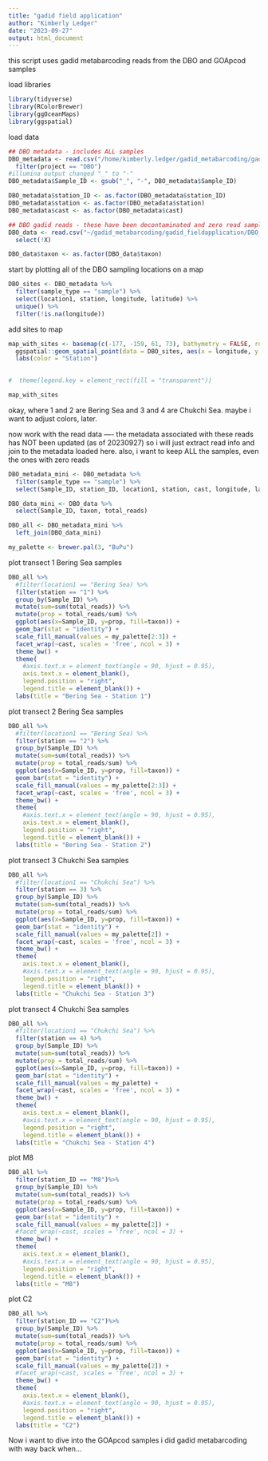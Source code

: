 ```yaml
---
title: "gadid field application"
author: "Kimberly Ledger"
date: "2023-09-27"
output: html_document
---
```


this script uses gadid metabarcoding reads from the DBO and GOApcod samples

load libraries
```r
library(tidyverse)
library(RColorBrewer)
library(ggOceanMaps)
library(ggspatial)
```

load data
```r
## DBO metadata - includes ALL samples
DBO_metadata <- read.csv("/home/kimberly.ledger/gadid_metabarcoding/gadid_aquariaDBO_metadata.csv") %>%
  filter(project == "DBO")
#illumina output changed "_" to "-"
DBO_metadata$Sample_ID <- gsub("_", "-", DBO_metadata$Sample_ID)

DBO_metadata$station_ID <- as.factor(DBO_metadata$station_ID)
DBO_metadata$station <- as.factor(DBO_metadata$station)
DBO_metadata$cast <- as.factor(DBO_metadata$cast)

## DBO gadid reads - these have been decontaminated and zero read samples removed
DBO_data <- read.csv("~/gadid_metabarcoding/gadid_fieldapplication/DBO_taxonreads_20230927.csv") %>%
  select(!X)

DBO_data$taxon <- as.factor(DBO_data$taxon)
```

start by plotting all of the DBO sampling locations on a map 
```r
DBO_sites <- DBO_metadata %>%
  filter(sample_type == "sample") %>%
  select(location1, station, longitude, latitude) %>%
  unique() %>%
  filter(!is.na(longitude))
```

add sites to map 
```r
map_with_sites <- basemap(c(-177, -159, 61, 73), bathymetry = FALSE, rotate = TRUE) + 
  ggspatial::geom_spatial_point(data = DBO_sites, aes(x = longitude, y = latitude, color = station), size = 1) + 
  labs(color = "Station")
  

#  theme(legend.key = element_rect(fill = "transparent"))

map_with_sites
```

okay, where 1 and 2 are Bering Sea and 3 and 4 are Chukchi Sea. maybe i want to adjust colors, later. 


now work with the read data  ---- the metadata associated with these reads has NOT been updated (as of 20230927) so i will just extract read info and join to the metadata loaded here. 
also, i want to keep ALL the samples, even the ones with zero reads 
```r
DBO_metadata_mini <- DBO_metadata %>%
  filter(sample_type == "sample") %>%
  select(Sample_ID, station_ID, location1, station, cast, longitude, latitude)

DBO_data_mini <- DBO_data %>%
  select(Sample_ID, taxon, total_reads)

DBO_all <- DBO_metadata_mini %>%
  left_join(DBO_data_mini)
```
```r
my_palette <- brewer.pal(3, "BuPu")
```

plot transect 1 Bering Sea samples   
```r
DBO_all %>%
  #filter(location1 == "Bering Sea) %>%
  filter(station == "1") %>%
  group_by(Sample_ID) %>%
  mutate(sum=sum(total_reads)) %>%
  mutate(prop = total_reads/sum) %>%
  ggplot(aes(x=Sample_ID, y=prop, fill=taxon)) +
  geom_bar(stat = "identity") + 
  scale_fill_manual(values = my_palette[2:3]) +
  facet_wrap(~cast, scales = 'free', ncol = 3) +
  theme_bw() + 
  theme(
    #axis.text.x = element_text(angle = 90, hjust = 0.95),
    axis.text.x = element_blank(),
    legend.position = "right",
    legend.title = element_blank()) + 
  labs(title = "Bering Sea - Station 1")
```

plot transect 2 Bering Sea samples   
```r
DBO_all %>%
  #filter(location1 == "Bering Sea) %>%
  filter(station == "2") %>%
  group_by(Sample_ID) %>%
  mutate(sum=sum(total_reads)) %>%
  mutate(prop = total_reads/sum) %>%
  ggplot(aes(x=Sample_ID, y=prop, fill=taxon)) +
  geom_bar(stat = "identity") + 
  scale_fill_manual(values = my_palette[2:3]) +
  facet_wrap(~cast, scales = 'free', ncol = 3) +
  theme_bw() + 
  theme(
    #axis.text.x = element_text(angle = 90, hjust = 0.95),
    axis.text.x = element_blank(),
    legend.position = "right",
    legend.title = element_blank()) + 
  labs(title = "Bering Sea - Station 2")
```

plot transect 3 Chukchi Sea samples  
```r
DBO_all %>%
  #filter(location1 == "Chukchi Sea") %>%
  filter(station == 3) %>%
  group_by(Sample_ID) %>%
  mutate(sum=sum(total_reads)) %>%
  mutate(prop = total_reads/sum) %>%
  ggplot(aes(x=Sample_ID, y=prop, fill=taxon)) +
  geom_bar(stat = "identity") + 
  scale_fill_manual(values = my_palette[2]) +
  facet_wrap(~cast, scales = 'free', ncol = 3) +
  theme_bw() + 
  theme(
    axis.text.x = element_blank(),
    #axis.text.x = element_text(angle = 90, hjust = 0.95),
    legend.position = "right",
    legend.title = element_blank()) + 
  labs(title = "Chukchi Sea - Station 3")
```


plot transect 4 Chukchi Sea samples  
```r
DBO_all %>%
  #filter(location1 == "Chukchi Sea") %>%
  filter(station == 4) %>%
  group_by(Sample_ID) %>%
  mutate(sum=sum(total_reads)) %>%
  mutate(prop = total_reads/sum) %>%
  ggplot(aes(x=Sample_ID, y=prop, fill=taxon)) +
  geom_bar(stat = "identity") + 
  scale_fill_manual(values = my_palette) +
  facet_wrap(~cast, scales = 'free', ncol = 3) +
  theme_bw() + 
  theme(
    axis.text.x = element_blank(),
    #axis.text.x = element_text(angle = 90, hjust = 0.95),
    legend.position = "right",
    legend.title = element_blank()) + 
  labs(title = "Chukchi Sea - Station 4")
```

plot M8
```r
DBO_all %>%
  filter(station_ID == "M8")%>%
  group_by(Sample_ID) %>%
  mutate(sum=sum(total_reads)) %>%
  mutate(prop = total_reads/sum) %>%
  ggplot(aes(x=Sample_ID, y=prop, fill=taxon)) +
  geom_bar(stat = "identity") + 
  scale_fill_manual(values = my_palette[2]) +
  #facet_wrap(~cast, scales = 'free', ncol = 3) +
  theme_bw() + 
  theme(
    axis.text.x = element_blank(),
    #axis.text.x = element_text(angle = 90, hjust = 0.95),
    legend.position = "right",
    legend.title = element_blank()) + 
  labs(title = "M8")
```
plot C2
```r
DBO_all %>%
  filter(station_ID == "C2")%>%
  group_by(Sample_ID) %>%
  mutate(sum=sum(total_reads)) %>%
  mutate(prop = total_reads/sum) %>%
  ggplot(aes(x=Sample_ID, y=prop, fill=taxon)) +
  geom_bar(stat = "identity") + 
  scale_fill_manual(values = my_palette[2]) +
  #facet_wrap(~cast, scales = 'free', ncol = 3) +
  theme_bw() + 
  theme(
    axis.text.x = element_blank(),
    #axis.text.x = element_text(angle = 90, hjust = 0.95),
    legend.position = "right",
    legend.title = element_blank()) + 
  labs(title = "C2")
```


####### Now i want to dive into the GOApcod samples i did gadid metabarcoding with way back when... 
```r

```



